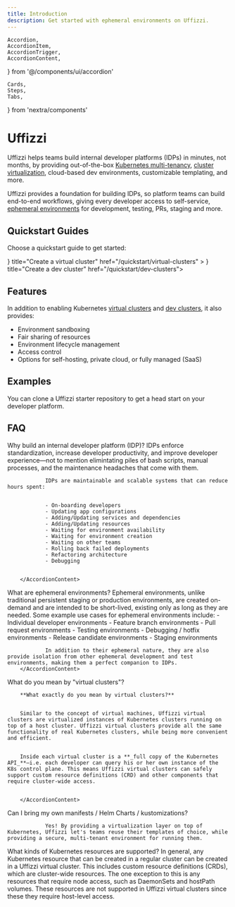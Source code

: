 ```yaml
---
title: Introduction
description: Get started with ephemeral environments on Uffizzi.
---
```


	Accordion,
	AccordionItem,
	AccordionTrigger,
	AccordionContent,
} from '@/components/ui/accordion'

	Cards,
	Steps,
	Tabs, 
} from 'nextra/components'

# Uffizzi

Uffizzi helps teams build internal developer platforms (IDPs) in minutes, not months, by providing out-of-the-box [Kubernetes multi-tenancy](https://www.uffizzi.com/kubernetes-multi-tenancy), [cluster virtualization](#why-virtual-clusters), cloud-based dev environments, customizable templating, and more. 

Uffizzi provides a foundation for building IDPs, so platform teams can build end-to-end workflows, giving every developer access to self-service, [ephemeral environments]() for development, testing, PRs, staging and more.

## Quickstart Guides

Choose a quickstart guide to get started:

<Cards num={2}>
  <Cards.Card
    arrow
    icon={<Group />}
    title="Create a virtual cluster"
    href="/quickstart/virtual-clusters"
  >
  </Cards.Card>
  <Cards.Card 
  arrow 
  icon={<ChevronRightSquare />}
  title="Create a dev cluster" 
  href="/quickstart/dev-clusters">
  </Cards.Card>
</Cards>

## Features

In addition to enabling Kubernetes [virtual clusters](/core-concepts/virtual-clusters) and [dev clusters](/core-concepts/dev-clusters), it also provides:  
- Environment sandboxing  
- Fair sharing of resources
- Environment lifecycle management
- Access control
- Options for self-hosting, private cloud, or fully managed (SaaS)

## Examples

You can clone a Uffizzi starter repository to get a head start on your developer platform.

## FAQ

<Accordion type="single" collapsible>


<AccordionItem value="faq-1">
        <AccordionTrigger>
                Why build an internal developer platform (IDP)?
        </AccordionTrigger>
        <AccordionContent>
                IDPs enforce standardization, increase developer productivity, and improve developer experience—not to mention elimintating piles of bash scripts, manual processes, and the maintenance headaches that come with them. 


                IDPs are maintainable and scalable systems that can reduce hours spent: 


                - On-boarding developers
                - Updating app configurations
                - Adding/Updating services and dependencies
                - Adding/Updating resources
                - Waiting for environment availability
                - Waiting for environment creation
                - Waiting on other teams
                - Rolling back failed deployments
                - Refactoring architecture
                - Debugging


        </AccordionContent>
</AccordionItem>


<AccordionItem value="faq-2">
        <AccordionTrigger>
                What are ephemeral environments?
        </AccordionTrigger>
        <AccordionContent>
                Ephemeral environments, unlike traditional persistent staging or production environments, are created on-demand and are intended to be short-lived, existing only as long as they are needed. Some example use cases for ephemeral environments include:
                - Individual developer environments
                - Feature branch environments
                - Pull request environments
                - Testing environments
                - Debugging / hotfix environments
                - Release candidate environments
                - Staging environments  


                In addition to their ephemeral nature, they are also provide isolation from other ephemeral development and test environments, making them a perfect companion to IDPs.
        </AccordionContent>
</AccordionItem>


<AccordionItem value="faq-3">
        <AccordionTrigger>
                What do you mean by "virtual clusters"?
        </AccordionTrigger>
        <AccordionContent>


        **What exactly do you mean by virtual clusters?**


        Similar to the concept of virtual machines, Uffizzi virtual clusters are virtualized instances of Kubernetes clusters running on top of a host cluster. Uffizzi virtual clusters provide all the same functionality of real Kubernetes clusters, while being more convenient and efficient. 


        Inside each virtual cluster is a **_full copy of the Kubernetes API_**—i.e. each developer can query his or her own instance of the K8s control plane. This means Uffizzi virtual clusters can safely support custom resource definitions (CRD) and other components that require cluster-wide access.


        </AccordionContent>
</AccordionItem>


<AccordionItem value="faq-4">
        <AccordionTrigger>
                Can I bring my own manifests / Helm Charts / kustomizations?
        </AccordionTrigger>
        <AccordionContent>
        
                Yes! By providing a virtualization layer on top of Kubernetes, Uffizzi let's teams reuse their templates of choice, while providing a secure, multi-tenant environment for running them.


</AccordionContent>
</AccordionItem>


<AccordionItem value="faq-6">
        <AccordionTrigger>
                What kinds of Kubernetes resources are supported?
        </AccordionTrigger>
<AccordionContent>
        In general, any Kubernetes resource that can be created in a regular cluster can be created in a Uffizzi virtual cluster. This includes custom resource definitions (CRDs), which are cluster-wide resources.
        The one exception to this is any resources that require node access, such as DaemonSets and hostPath volumes. These resources are not supported in Uffizzi virtual clusters since these they require host-level access.
</AccordionContent>
</AccordionItem>


</Accordion>